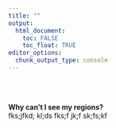 ---
title: ""
output:
  html_document:
    toc: FALSE
    toc_float: TRUE
editor_options: 
  chunk_output_type: console
---

<br><br>

**Why can't I see my regions?**  
fks;jfkd; kl;ds fks;f jk;f sk;fs;kf



